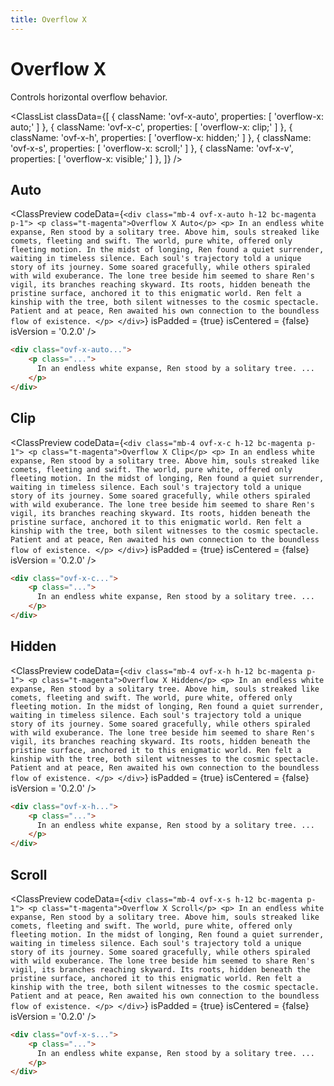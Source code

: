 ```yaml
---
title: Overflow X
---
```



# Overflow X

Controls horizontal overflow behavior.

<ClassList
  classData={[
    {
      className: 'ovf-x-auto',
      properties: [
        'overflow-x: auto;'
      ]
    },
    {
      className: 'ovf-x-c',
      properties: [
        'overflow-x: clip;'
      ]
    },
    {
      className: 'ovf-x-h',
      properties: [
        'overflow-x: hidden;'
      ]
    },
    {
      className: 'ovf-x-s',
      properties: [
        'overflow-x: scroll;'
      ]
    },
    {
      className: 'ovf-x-v',
      properties: [
        'overflow-x: visible;'
      ]
    },
  ]}
/>

## Auto

<ClassPreview
  codeData={`
    <div class="mb-4 ovf-x-auto h-12 bc-magenta p-1">
        <p class="t-magenta">Overflow X Auto</p>
        <p>
          In an endless white expanse, Ren stood by a solitary tree. Above him, souls streaked like comets, fleeting and swift. The world, pure white, offered only fleeting motion. In the midst of longing, Ren found a quiet surrender, waiting in timeless silence. Each soul's trajectory told a unique story of its journey. Some soared gracefully, while others spiraled with wild exuberance. The lone tree beside him seemed to share Ren's vigil, its branches reaching skyward. Its roots, hidden beneath the pristine surface, anchored it to this enigmatic world. Ren felt a kinship with the tree, both silent witnesses to the cosmic spectacle. Patient and at peace, Ren awaited his own connection to the boundless flow of existence.
        </p>
    </div>
  `}
  isPadded = {true}
  isCentered = {false}
  isVersion = '0.2.0'
/>

```html
<div class="ovf-x-auto...">
    <p class="...">
      In an endless white expanse, Ren stood by a solitary tree. ...
    </p>
</div>
```

## Clip

<ClassPreview
  codeData={`
    <div class="mb-4 ovf-x-c h-12 bc-magenta p-1">
        <p class="t-magenta">Overflow X Clip</p>
        <p>
          In an endless white expanse, Ren stood by a solitary tree. Above him, souls streaked like comets, fleeting and swift. The world, pure white, offered only fleeting motion. In the midst of longing, Ren found a quiet surrender, waiting in timeless silence. Each soul's trajectory told a unique story of its journey. Some soared gracefully, while others spiraled with wild exuberance. The lone tree beside him seemed to share Ren's vigil, its branches reaching skyward. Its roots, hidden beneath the pristine surface, anchored it to this enigmatic world. Ren felt a kinship with the tree, both silent witnesses to the cosmic spectacle. Patient and at peace, Ren awaited his own connection to the boundless flow of existence.
        </p>
    </div>
  `}
  isPadded = {true}
  isCentered = {false}
  isVersion = '0.2.0'
/>

```html
<div class="ovf-x-c...">
    <p class="...">
      In an endless white expanse, Ren stood by a solitary tree. ...
    </p>
</div>
```

## Hidden

<ClassPreview
  codeData={`
    <div class="mb-4 ovf-x-h h-12 bc-magenta p-1">
        <p class="t-magenta">Overflow X Hidden</p>
        <p>
          In an endless white expanse, Ren stood by a solitary tree. Above him, souls streaked like comets, fleeting and swift. The world, pure white, offered only fleeting motion. In the midst of longing, Ren found a quiet surrender, waiting in timeless silence. Each soul's trajectory told a unique story of its journey. Some soared gracefully, while others spiraled with wild exuberance. The lone tree beside him seemed to share Ren's vigil, its branches reaching skyward. Its roots, hidden beneath the pristine surface, anchored it to this enigmatic world. Ren felt a kinship with the tree, both silent witnesses to the cosmic spectacle. Patient and at peace, Ren awaited his own connection to the boundless flow of existence.
        </p>
    </div>
  `}
  isPadded = {true}
  isCentered = {false}
  isVersion = '0.2.0'
/>

```html
<div class="ovf-x-h...">
    <p class="...">
      In an endless white expanse, Ren stood by a solitary tree. ...
    </p>
</div>
```

## Scroll

<ClassPreview
  codeData={`
    <div class="mb-4 ovf-x-s h-12 bc-magenta p-1">
        <p class="t-magenta">Overflow X Scroll</p>
        <p>
          In an endless white expanse, Ren stood by a solitary tree. Above him, souls streaked like comets, fleeting and swift. The world, pure white, offered only fleeting motion. In the midst of longing, Ren found a quiet surrender, waiting in timeless silence. Each soul's trajectory told a unique story of its journey. Some soared gracefully, while others spiraled with wild exuberance. The lone tree beside him seemed to share Ren's vigil, its branches reaching skyward. Its roots, hidden beneath the pristine surface, anchored it to this enigmatic world. Ren felt a kinship with the tree, both silent witnesses to the cosmic spectacle. Patient and at peace, Ren awaited his own connection to the boundless flow of existence.
        </p>
    </div>
  `}
  isPadded = {true}
  isCentered = {false}
  isVersion = '0.2.0'
/>

```html
<div class="ovf-x-s...">
    <p class="...">
      In an endless white expanse, Ren stood by a solitary tree. ...
    </p>
</div>
```